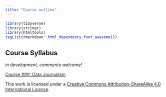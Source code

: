 ```yaml
---
title: "Course outline"
---
```


```r
library(tidyverse)
library(stringr)
library(htmltools)
tagList(rmarkdown::html_dependency_font_awesome())
```


## Course Syllabus 

*in development, comments welcome!*

[Course ###: Data Journalism](http://bit.ly/csuc-dj-course)


This work is licensed under a [Creative Commons Attribution-ShareAlike 4.0 International License](https://creativecommons.org/licenses/by-sa/4.0/).
